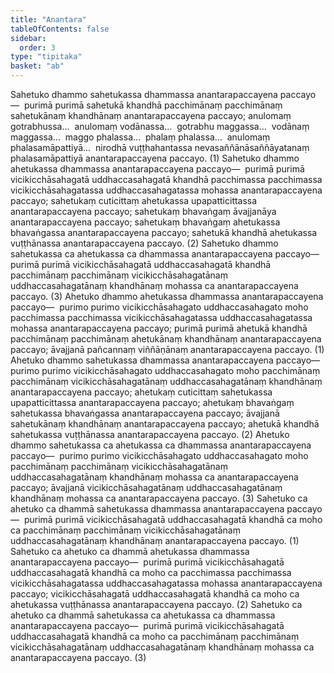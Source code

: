 ```yaml
---
title: "Anantara"
tableOfContents: false
sidebar:
  order: 3
type: "tipitaka"
basket: "ab"
---
```



<DynamicBreadcrumb />

<Division number="102">

<Paragraph number="276">
Sahetuko dhammo sahetukassa dhammassa anantarapaccayena paccayo—  purimā purimā sahetukā khandhā pacchimānaṃ pacchimānaṃ sahetukānaṃ khandhānaṃ anantarapaccayena paccayo; anulomaṃ gotrabhussa…  anulomaṃ vodānassa…  gotrabhu maggassa…  vodānaṃ maggassa…  maggo phalassa…  phalaṃ phalassa…  anulomaṃ phalasamāpattiyā…  nirodhā vuṭṭhahantassa nevasaññānāsaññāyatanaṃ phalasamāpattiyā anantarapaccayena paccayo. (1)
</Paragraph>

<Paragraph number="277">
Sahetuko dhammo ahetukassa dhammassa anantarapaccayena paccayo—  purimā purimā vicikicchāsahagatā uddhaccasahagatā khandhā pacchimassa pacchimassa vicikicchāsahagatassa uddhaccasahagatassa mohassa anantarapaccayena paccayo; sahetukaṃ cuticittaṃ ahetukassa upapatticittassa anantarapaccayena paccayo; sahetukaṃ bhavaṅgaṃ āvajjanāya anantarapaccayena paccayo; sahetukaṃ bhavaṅgaṃ ahetukassa bhavaṅgassa anantarapaccayena paccayo; sahetukā khandhā ahetukassa vuṭṭhānassa anantarapaccayena paccayo. (2)
</Paragraph>

<Paragraph number="278">
Sahetuko dhammo sahetukassa ca ahetukassa ca dhammassa anantarapaccayena paccayo—  purimā purimā vicikicchāsahagatā uddhaccasahagatā khandhā pacchimānaṃ pacchimānaṃ vicikicchāsahagatānaṃ uddhaccasahagatānaṃ khandhānaṃ mohassa ca anantarapaccayena paccayo. (3)
</Paragraph>

</Division>
<Division number="103">

<Paragraph number="279">
Ahetuko dhammo ahetukassa dhammassa anantarapaccayena paccayo—  purimo purimo vicikicchāsahagato uddhaccasahagato moho pacchimassa pacchimassa vicikicchāsahagatassa uddhaccasahagatassa mohassa anantarapaccayena paccayo; purimā purimā ahetukā khandhā pacchimānaṃ pacchimānaṃ ahetukānaṃ khandhānaṃ anantarapaccayena paccayo; āvajjanā pañcannaṃ viññāṇānaṃ anantarapaccayena paccayo. (1)
</Paragraph>

<Paragraph number="280">
Ahetuko dhammo sahetukassa dhammassa anantarapaccayena paccayo—  purimo purimo vicikicchāsahagato uddhaccasahagato moho pacchimānaṃ pacchimānaṃ vicikicchāsahagatānaṃ uddhaccasahagatānaṃ khandhānaṃ anantarapaccayena paccayo; ahetukaṃ cuticittaṃ sahetukassa upapatticittassa anantarapaccayena paccayo; ahetukaṃ bhavaṅgaṃ sahetukassa bhavaṅgassa anantarapaccayena paccayo; āvajjanā sahetukānaṃ khandhānaṃ anantarapaccayena paccayo; ahetukā khandhā sahetukassa vuṭṭhānassa anantarapaccayena paccayo. (2)
</Paragraph>

<Paragraph number="281">
Ahetuko dhammo sahetukassa ca ahetukassa ca dhammassa anantarapaccayena paccayo—  purimo purimo vicikicchāsahagato uddhaccasahagato moho pacchimānaṃ pacchimānaṃ vicikicchāsahagatānaṃ uddhaccasahagatānaṃ khandhānaṃ mohassa ca anantarapaccayena paccayo; āvajjanā vicikicchāsahagatānaṃ uddhaccasahagatānaṃ khandhānaṃ mohassa ca anantarapaccayena paccayo. (3)
</Paragraph>

</Division>
<Division number="104">

<Paragraph number="282">
Sahetuko ca ahetuko ca dhammā sahetukassa dhammassa anantarapaccayena paccayo—  purimā purimā vicikicchāsahagatā uddhaccasahagatā khandhā ca moho ca pacchimānaṃ pacchimānaṃ vicikicchāsahagatānaṃ uddhaccasahagatānaṃ khandhānaṃ anantarapaccayena paccayo. (1)
</Paragraph>

<Paragraph number="283">
Sahetuko ca ahetuko ca dhammā ahetukassa dhammassa anantarapaccayena paccayo—  purimā purimā vicikicchāsahagatā uddhaccasahagatā khandhā ca moho ca pacchimassa pacchimassa vicikicchāsahagatassa uddhaccasahagatassa mohassa anantarapaccayena paccayo; vicikicchāsahagatā uddhaccasahagatā khandhā ca moho ca ahetukassa vuṭṭhānassa anantarapaccayena paccayo. (2)
</Paragraph>

<Paragraph number="284">
Sahetuko ca ahetuko ca dhammā sahetukassa ca ahetukassa ca dhammassa anantarapaccayena paccayo—  purimā purimā vicikicchāsahagatā uddhaccasahagatā khandhā ca moho ca pacchimānaṃ pacchimānaṃ vicikicchāsahagatānaṃ uddhaccasahagatānaṃ khandhānaṃ mohassa ca anantarapaccayena paccayo. (3)
</Paragraph>
</Division>